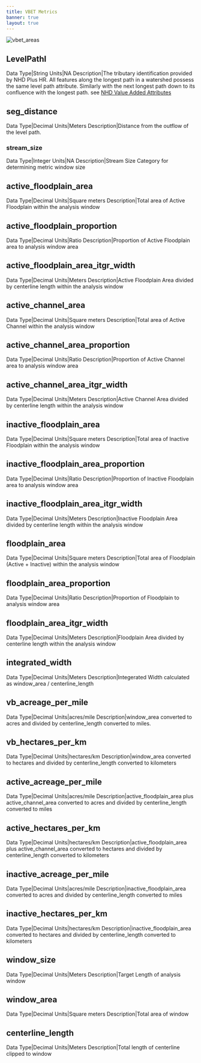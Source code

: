 ```yaml
---
title: VBET Metrics
banner: true
layout: true
---
```


![vbet_areas](https://docs.google.com/drawings/d/e/2PACX-1vRZt634xFFKJ-EoN9hb9T1WnV77q-tByKwtiJk-k5mr7btqr-6R0Xzaq0tKG1EGIdv351kQgegcWlvc/pub?w=1040&h=714)

## LevelPathI

Data Type|String
Units|NA
Description|The tributary identification provided by NHD Plus HR. All features along the longest path in a watershed possess the same level path attribute. Similarly with the next longest path down to its confluence with the longest path. see [NHD Value Added Attributes](https://www.usgs.gov/national-hydrography/value-added-attributes-vaas#LEVELPATHI)

## seg_distance

Data Type|Decimal
Units|Meters
Description|Distance from the outflow of the level path.

### stream_size

Data Type|Integer
Units|NA
Description|Stream Size Category for determining metric window size

## active_floodplain_area

Data Type|Decimal
Units|Square meters
Description|Total area of Active Floodplain within the analysis window

## active_floodplain_proportion

Data Type|Decimal
Units|Ratio
Description|Proportion of Active Floodplain area to analysis window area

## active_floodplain_area_itgr_width

Data Type|Decimal
Units|Meters
Description|Active Floodplain Area divided by centerline length within the analysis window

## active_channel_area

Data Type|Decimal
Units|Square meters
Description|Total area of Active Channel within the analysis window

## active_channel_area_proportion

Data Type|Decimal
Units|Ratio
Description|Proportion of Active Channel area to analysis window area

## active_channel_area_itgr_width

Data Type|Decimal
Units|Meters
Description|Active Channel Area divided by centerline length within the analysis window

## inactive_floodplain_area

Data Type|Decimal
Units|Square meters
Description|Total area of Inactive Floodplain within the analysis window

## inactive_floodplain_area_proportion

Data Type|Decimal
Units|Ratio
Description|Proportion of Inactive Floodplain area to analysis window area

## inactive_floodplain_area_itgr_width

Data Type|Decimal
Units|Meters
Description|Inactive Floodplain Area divided by centerline length within the analysis window

## floodplain_area

Data Type|Decimal
Units|Square meters
Description|Total area of Floodplain (Active + Inactive) within the analysis window

## floodplain_area_proportion

Data Type|Decimal
Units|Ratio
Description|Proportion of Floodplain to analysis window area

## floodplain_area_itgr_width

Data Type|Decimal
Units|Meters
Description|Floodplain Area divided by centerline length within the analysis window

## integrated_width

Data Type|Decimal
Units|Meters
Description|Integerated Width calculated as window_area / centerline_length

## vb_acreage_per_mile

Data Type|Decimal
Units|acres/mile
Description|window_area converted to acres and divided by centerline_length converted to miles.

## vb_hectares_per_km

Data Type|Decimal
Units|hectares/km
Description|window_area converted to hectares and divided by centerline_length converted to kilometers

## active_acreage_per_mile

Data Type|Decimal
Units|acres/mile
Description|active_floodplain_area plus active_channel_area converted to acres and divided by centerline_length converted to miles

## active_hectares_per_km

Data Type|Decimal
Units|hectares/km
Description|active_floodplain_area plus active_channel_area converted to hectares and divided by centerline_length converted to kilometers

## inactive_acreage_per_mile

Data Type|Decimal
Units|acres/mile
Description|inactive_floodplain_area converted to acres and divided by centerline_length converted to miles

## inactive_hectares_per_km

Data Type|Decimal
Units|hectares/km
Description|inactive_floodplain_area converted to hectares and divided by centerline_length converted to kilometers

## window_size

Data Type|Decimal
Units|Meters
Description|Target Length of analysis window

## window_area

Data Type|Decimal
Units|Square meters
Description|Total area of window

## centerline_length

Data Type|Decimal
Units|Meters
Description|Total length of centerline clipped to window
